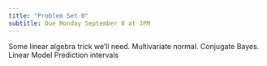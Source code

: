 ```yaml
---
title: "Problem Set 0"
subtitle: Due Monday September 8 at 3PM
---
```


Some linear algebra trick we'll need.
Multivariate normal.
Conjugate Bayes.
Linear Model
Prediction intervals


